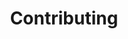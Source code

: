 ---
title: Contributing
description: 'Unleash the Power of Self Support and Step Into Our World-Class Knowledgebase!'
---